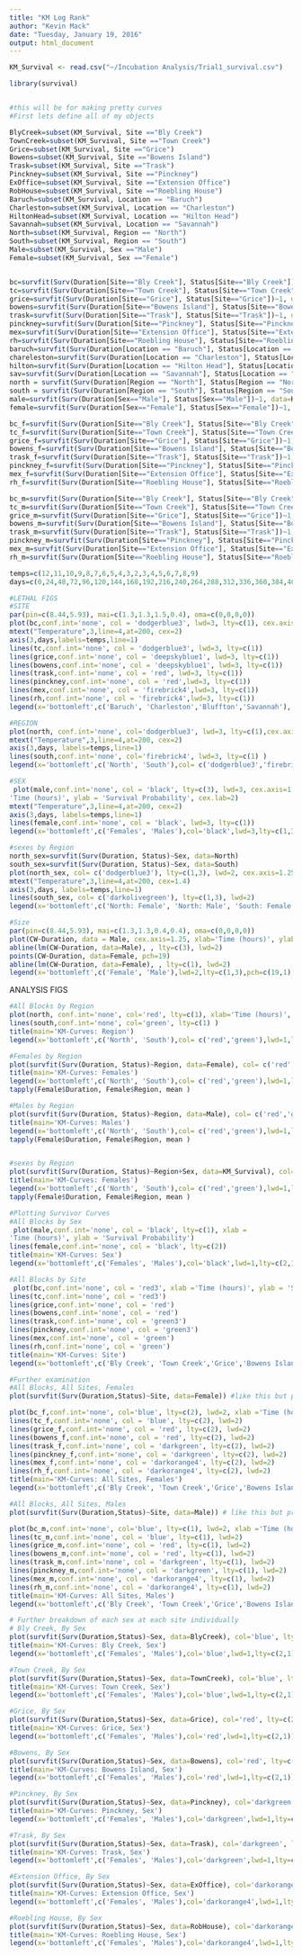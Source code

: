 ```yaml
---
title: "KM Log Rank"
author: "Kevin Mack"
date: "Tuesday, January 19, 2016"
output: html_document
---
```

```r
KM_Survival <- read.csv("~/Incubation Analysis/Trial1_survival.csv")

library(survival)


#this will be for making pretty curves
#First lets define all of my objects

BlyCreek=subset(KM_Survival, Site =="Bly Creek")
TownCreek=subset(KM_Survival, Site =="Town Creek")
Grice=subset(KM_Survival, Site =="Grice")
Bowens=subset(KM_Survival, Site =="Bowens Island")
Trask=subset(KM_Survival, Site =="Trask")
Pinckney=subset(KM_Survival, Site =="Pinckney")
ExOffice=subset(KM_Survival, Site =="Extension Office")
RobHouse=subset(KM_Survival, Site =="Roebling House")
Baruch=subset(KM_Survival, Location == "Baruch")
Charleston=subset(KM_Survival, Location == "Charleston")
HiltonHead=subset(KM_Survival, Location == "Hilton Head")
Savannah=subset(KM_Survival, Location == "Savannah")
North=subset(KM_Survival, Region == "North")
South=subset(KM_Survival, Region == "South")
Male=subset(KM_Survival, Sex =="Male")
Female=subset(KM_Survival, Sex =="Female")


bc=survfit(Surv(Duration[Site=="Bly Creek"], Status[Site=="Bly Creek"])~1, data=KM_Survival)
tc=survfit(Surv(Duration[Site=="Town Creek"], Status[Site=="Town Creek"])~1, data=KM_Survival)
grice=survfit(Surv(Duration[Site=="Grice"], Status[Site=="Grice"])~1, data=KM_Survival)
bowens=survfit(Surv(Duration[Site=="Bowens Island"], Status[Site=="Bowens Island"])~1, data=KM_Survival)
trask=survfit(Surv(Duration[Site=="Trask"], Status[Site=="Trask"])~1, data=KM_Survival)
pinckney=survfit(Surv(Duration[Site=="Pinckney"], Status[Site=="Pinckney"])~1, data=KM_Survival)
mex=survfit(Surv(Duration[Site=="Extension Office"], Status[Site=="Extension Office"])~1, data=KM_Survival)
rh=survfit(Surv(Duration[Site=="Roebling House"], Status[Site=="Roebling House"])~1, data=KM_Survival)
baruch=survfit(Surv(Duration[Location == "Baruch"], Status[Location == "Baruch"])~1, data=KM_Survival)
chareleston=survfit(Surv(Duration[Location == "Charleston"], Status[Location == "Charleston"])~1, data=KM_Survival)
hilton=survfit(Surv(Duration[Location == "Hilton Head"], Status[Location == "Hilton Head"])~1, data=KM_Survival)
sav=survfit(Surv(Duration[Location == "Savannah"], Status[Location == "Savannah"])~1, data=KM_Survival)
north = survfit(Surv(Duration[Region == "North"], Status[Region == "North"])~1, data=KM_Survival)
south = survfit(Surv(Duration[Region == "South"], Status[Region == "South"])~1, data=KM_Survival)
male=survfit(Surv(Duration[Sex=="Male"], Status[Sex=="Male"])~1, data=KM_Survival)
female=survfit(Surv(Duration[Sex=="Female"], Status[Sex=="Female"])~1, data=KM_Survival)

bc_f=survfit(Surv(Duration[Site=="Bly Creek"], Status[Site=="Bly Creek"])~1, data=Female)
tc_f=survfit(Surv(Duration[Site=="Town Creek"], Status[Site=="Town Creek"])~1, data=Female)
grice_f=survfit(Surv(Duration[Site=="Grice"], Status[Site=="Grice"])~1, data=Female)
bowens_f=survfit(Surv(Duration[Site=="Bowens Island"], Status[Site=="Bowens Island"])~1, data=Female)
trask_f=survfit(Surv(Duration[Site=="Trask"], Status[Site=="Trask"])~1, data=Female)
pinckney_f=survfit(Surv(Duration[Site=="Pinckney"], Status[Site=="Pinckney"])~1, data=Female)
mex_f=survfit(Surv(Duration[Site=="Extension Office"], Status[Site=="Extension Office"])~1, data=Female)
rh_f=survfit(Surv(Duration[Site=="Roebling House"], Status[Site=="Roebling House"])~1, data=Female)

bc_m=survfit(Surv(Duration[Site=="Bly Creek"], Status[Site=="Bly Creek"])~1, data=Male)
tc_m=survfit(Surv(Duration[Site=="Town Creek"], Status[Site=="Town Creek"])~1, data=Male)
grice_m=survfit(Surv(Duration[Site=="Grice"], Status[Site=="Grice"])~1, data=Male)
bowens_m=survfit(Surv(Duration[Site=="Bowens Island"], Status[Site=="Bowens Island"])~1, data=Male)
trask_m=survfit(Surv(Duration[Site=="Trask"], Status[Site=="Trask"])~1, data=Male)
pinckney_m=survfit(Surv(Duration[Site=="Pinckney"], Status[Site=="Pinckney"])~1, data=Male)
mex_m=survfit(Surv(Duration[Site=="Extension Office"], Status[Site=="Extension Office"])~1, data=Male)
rh_m=survfit(Surv(Duration[Site=="Roebling House"], Status[Site=="Roebling House"])~1, data=Male)

temps=c(12,11,10,9,8,7,6,5,4,3,2,3,4,5,6,7,8,9)
days=c(0,24,48,72,96,120,144,168,192,216,240,264,288,312,336,360,384,408)

```


```r
#LETHAL FIGS
#SITE
par(pin=c(8.44,5.93), mai=c(1.3,1.3,1.5,0.4), oma=c(0,0,0,0))
plot(bc,conf.int='none', col = 'dodgerblue3', lwd=3, lty=c(1), cex.axis=1.5, xlab ='Time (hours)', ylab = 'Survival Probability', cex.lab=2)
mtext("Temperature",3,line=4,at=200, cex=2)
axis(3,days,labels=temps,line=1)
lines(tc,conf.int='none', col = 'dodgerblue3', lwd=3, lty=c(1))
lines(grice,conf.int='none', col = 'deepskyblue1', lwd=3, lty=c(1))
lines(bowens,conf.int='none', col = 'deepskyblue1', lwd=3, lty=c(1))
lines(trask,conf.int='none', col = 'red', lwd=3, lty=c(1))
lines(pinckney,conf.int='none', col = 'red',lwd=3, lty=c(1))
lines(mex,conf.int='none', col = 'firebrick4',lwd=3, lty=c(1))
lines(rh,conf.int='none', col = 'firebrick4',lwd=3, lty=c(1))
legend(x='bottomleft',c('Baruch', 'Charleston','Bluffton','Savannah'), col=c('dodgerblue3', 'deepskyblue1','red', 'firebrick4'),lwd=3, lty=c(1,1,1,1), cex=1.5)

#REGION
plot(north, conf.int='none', col='dodgerblue3', lwd=3, lty=c(1),cex.axis=1.5, xlab='Time (hours)', ylab = 'Survival Probability', cex.lab=2)
mtext("Temperature",3,line=4,at=200, cex=2)
axis(3,days, labels=temps,line=1)
lines(south,conf.int='none', col='firebrick4', lwd=3, lty=c(1) )
legend(x='bottomleft',c('North', 'South'),col= c('dodgerblue3','firebrick4'),lwd=3,lty=c(1,1),cex=1.5)

#SEX
 plot(male,conf.int='none', col = 'black', lty=c(3), lwd=3, cex.axis=1.5, xlab =
'Time (hours)', ylab = 'Survival Probability', cex.lab=2)
mtext("Temperature",3,line=4,at=200, cex=2)
axis(3,days, labels=temps,line=1)
lines(female,conf.int='none', col = 'black', lwd=3, lty=c(1))
legend(x='bottomleft',c('Females', 'Males'),col='black',lwd=3,lty=c(1,3), cex=1.5)

#sexes by Region
north_sex=survfit(Surv(Duration, Status)~Sex, data=North)
south_sex=survfit(Surv(Duration, Status)~Sex, data=South)
plot(north_sex, col= c('dodgerblue3'), lty=c(1,3), lwd=2, cex.axis=1.25, xlab='Time (hours)', ylab = 'Survival Probability', cex.lab=1.4)
mtext("Temperature",3,line=4,at=200, cex=1.4)
axis(3,days, labels=temps,line=1)
lines(south_sex, col= c('darkolivegreen'), lty=c(1,3), lwd=2)
legend(x='bottomleft',c('North: Female', 'North: Male', 'South: Female', 'South: Male'),col= c('goldenrod3', 'goldenrod3', 'darkolivegreen', 'darkolivegreen'),lwd=2,lty=c(1,3,1,3))

#Size
par(pin=c(8.44,5.93), mai=c(1.3,1.3,0.4,0.4), oma=c(0,0,0,0))
plot(CW~Duration, data = Male, cex.axis=1.25, xlab='Time (hours)', ylab = 'Carapace Width (mm)', cex.lab=1.4 )
abline(lm(CW~Duration, data=Male), , lty=c(3), lwd=2)
points(CW~Duration, data=Female, pch=19)
abline(lm(CW~Duration, data=Female), , lty=c(1), lwd=2)
legend(x='bottomleft',c('Female', 'Male'),lwd=2,lty=c(1,3),pch=c(19,1))
```







ANALYSIS FIGS

```r
#All Blocks by Region
plot(north, conf.int='none', col='red', lty=c(1), xlab='Time (hours)', ylab = 'Survival Probability')
lines(south,conf.int='none', col='green', lty=c(1) )
title(main='KM-Curves: Region')
legend(x='bottomleft',c('North', 'South'),col= c('red','green'),lwd=1,lty=c(1))

#Females by Region
plot(survfit(Surv(Duration, Status)~Region, data=Female), col= c('red','green'), lty=c(1), xlab='Time (hours)', ylab = 'Survival Probability')
title(main='KM-Curves: Females')
legend(x='bottomleft',c('North', 'South'),col= c('red','green'),lwd=1,lty=c(1))
tapply(Female$Duration, Female$Region, mean )

#Males by Region
plot(survfit(Surv(Duration, Status)~Region, data=Male), col= c('red','green'), lty=c(1), xlab='Time (hours)', ylab = 'Survival Probability')
title(main='KM-Curves: Males')
legend(x='bottomleft',c('North', 'South'),col= c('red','green'),lwd=1,lty=c(1))
tapply(Female$Duration, Female$Region, mean )


#sexes by Region
plot(survfit(Surv(Duration, Status)~Region+Sex, data=KM_Survival), col= c('red','green'), lty=c(1), xlab='Time (hours)', ylab = 'Survival Probability')
title(main='KM-Curves: Females')
legend(x='bottomleft',c('North', 'South'),col= c('red','green'),lwd=1,lty=c(1))
tapply(Female$Duration, Female$Region, mean )

```







```r
#Plotting Survivor Curves
#All Blocks by Sex
 plot(male,conf.int='none', col = 'black', lty=c(1), xlab =
'Time (hours)', ylab = 'Survival Probability')
lines(female,conf.int='none', col = 'black', lty=c(2))
title(main='KM-Curves: Sex')
legend(x='bottomleft',c('Females', 'Males'),col='black',lwd=1,lty=c(2,1))

#All Blocks by Site
 plot(bc,conf.int='none', col = 'red3', xlab ='Time (hours)', ylab = 'Survival Probability')
lines(tc,conf.int='none', col = 'red3')
lines(grice,conf.int='none', col = 'red')
lines(bowens,conf.int='none', col = 'red')
lines(trask,conf.int='none', col = 'green3')
lines(pinckney,conf.int='none', col = 'green3')
lines(mex,conf.int='none', col = 'green')
lines(rh,conf.int='none', col = 'green')
title(main='KM-Curves: Site')
legend(x='bottomleft',c('Bly Creek', 'Town Creek','Grice','Bowens Island','Trask','Pinckney','Extension Office','Roebling House'),col=c('red3','red3','red','red','green3','green3','green','green'),lwd=1, lty=c(1))

```

```r
#Further examination
#All Blocks, All Sites, Females
plot(survfit(Surv(Duration,Status)~Site, data=Female)) #like this but pretty

plot(bc_f,conf.int='none', col='blue', lty=c(2), lwd=2, xlab ='Time (hours)', ylab = 'Survival Probability')
lines(tc_f,conf.int='none', col = 'blue', lty=c(2), lwd=2)
lines(grice_f,conf.int='none', col = 'red', lty=c(2), lwd=2)
lines(bowens_f,conf.int='none', col = 'red', lty=c(2), lwd=2)
lines(trask_f,conf.int='none', col = 'darkgreen', lty=c(2), lwd=2)
lines(pinckney_f,conf.int='none', col = 'darkgreen', lty=c(2), lwd=2)
lines(mex_f,conf.int='none', col = 'darkorange4', lty=c(2), lwd=2)
lines(rh_f,conf.int='none', col = 'darkorange4', lty=c(2), lwd=2)
title(main='KM-Curves: All Sites, Females')
legend(x='bottomleft',c('Bly Creek', 'Town Creek','Grice','Bowens Island','Trask','Pinckney','Extension Office','Roebling House'),col=c('blue','blue','red','red','darkgreen','darkgreen','darkorange4','darkorange4'),lwd=2, lty=c(2))

#All Blocks, All Sites, Males
plot(survfit(Surv(Duration,Status)~Site, data=Male)) # like this but pretty

plot(bc_m,conf.int='none', col='blue', lty=c(1), lwd=2, xlab ='Time (hours)', ylab = 'Survival Probability')
lines(tc_m,conf.int='none', col = 'blue', lty=c(1), lwd=2)
lines(grice_m,conf.int='none', col = 'red', lty=c(1), lwd=2)
lines(bowens_m,conf.int='none', col = 'red', lty=c(1), lwd=2)
lines(trask_m,conf.int='none', col = 'darkgreen', lty=c(1), lwd=2)
lines(pinckney_m,conf.int='none', col = 'darkgreen', lty=c(1), lwd=2)
lines(mex_m,conf.int='none', col = 'darkorange4', lty=c(1), lwd=2)
lines(rh_m,conf.int='none', col = 'darkorange4', lty=c(1), lwd=2)
title(main='KM-Curves: All Sites, Males')
legend(x='bottomleft',c('Bly Creek', 'Town Creek','Grice','Bowens Island','Trask','Pinckney','Extension Office','Roebling House'),col=c('blue','blue','red','red','darkgreen','darkgreen','darkorange4','darkorange4'),lwd=2, lty=c(1))

```


```r
# Further breakdown of each sex at each site individually
# Bly Creek, By Sex
plot(survfit(Surv(Duration,Status)~Sex, data=BlyCreek), col='blue', lty=c(2,1), lwd=c(2,1),xlab ='Time (hours)', ylab = 'Survival Probability')
title(main='KM-Curves: Bly Creek, Sex')
legend(x='bottomleft',c('Females', 'Males'),col='blue',lwd=1,lty=c(2,1))

#Town Creek, By Sex
plot(survfit(Surv(Duration,Status)~Sex, data=TownCreek), col='blue', lty=c(2,1), lwd=c(2,1),xlab ='Time (hours)', ylab = 'Survival Probability')
title(main='KM-Curves: Town Creek, Sex')
legend(x='bottomleft',c('Females', 'Males'),col='blue',lwd=1,lty=c(2,1))

#Grice, By Sex
plot(survfit(Surv(Duration,Status)~Sex, data=Grice), col='red', lty=c(2,1), lwd=c(2,1),xlab ='Time (hours)', ylab = 'Survival Probability')
title(main='KM-Curves: Grice, Sex')
legend(x='bottomleft',c('Females', 'Males'),col='red',lwd=1,lty=c(2,1))

#Bowens, By Sex
plot(survfit(Surv(Duration,Status)~Sex, data=Bowens), col='red', lty=c(2,1), lwd=c(2,1),xlab ='Time (hours)', ylab = 'Survival Probability')
title(main='KM-Curves: Bowens Island, Sex')
legend(x='bottomleft',c('Females', 'Males'),col='red',lwd=1,lty=c(2,1))

#Pinckney, By Sex
plot(survfit(Surv(Duration,Status)~Sex, data=Pinckney), col='darkgreen', lty=c(2,1), lwd=c(2,1),xlab ='Time (hours)', ylab = 'Survival Probability')
title(main='KM-Curves: Pinckney, Sex')
legend(x='bottomleft',c('Females', 'Males'),col='darkgreen',lwd=1,lty=c(2,1))

#Trask, By Sex
plot(survfit(Surv(Duration,Status)~Sex, data=Trask), col='darkgreen', lty=c(2,1), lwd=c(2,1),xlab ='Time (hours)', ylab = 'Survival Probability')
title(main='KM-Curves: Trask, Sex')
legend(x='bottomleft',c('Females', 'Males'),col='darkgreen',lwd=1,lty=c(2,1))

#Extension Office, By Sex
plot(survfit(Surv(Duration,Status)~Sex, data=ExOffice), col='darkorange4', lty=c(2,1), lwd=c(2,1),xlab ='Time (hours)', ylab = 'Survival Probability')
title(main='KM-Curves: Extension Office, Sex')
legend(x='bottomleft',c('Females', 'Males'),col='darkorange4',lwd=1,lty=c(2,1))

#Roebling House, By Sex
plot(survfit(Surv(Duration,Status)~Sex, data=RobHouse), col='darkorange4', lty=c(2,1), lwd=c(2,1),xlab ='Time (hours)', ylab = 'Survival Probability')
title(main='KM-Curves: Roebling House, Sex')
legend(x='bottomleft',c('Females', 'Males'),col='darkorange4',lwd=1,lty=c(2,1))
```































